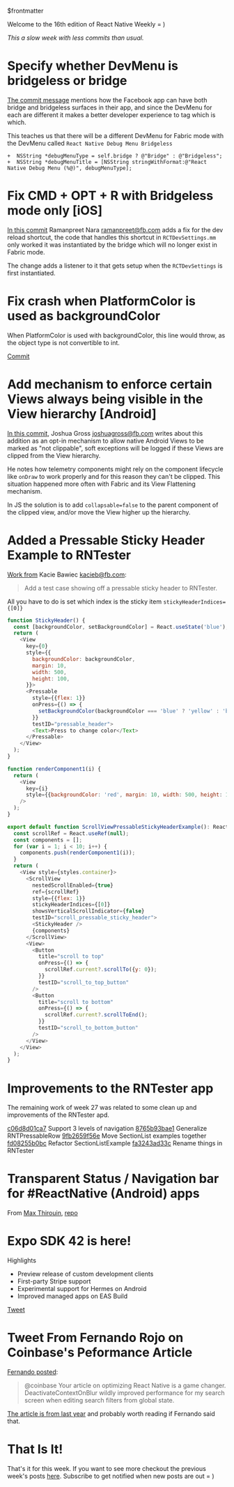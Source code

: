 $frontmatter


Welcome to the 16th edition of React Native Weekly = ) 

_This a slow week with less commits than usual._


# Specify whether DevMenu is bridgeless or bridge

[The commit message](https://github.com/facebook/react-native/commit/c7d34527c9d) mentions how the Facebook app can have both bridge and bridgeless surfaces in their app, and since the DevMenu for each are different it makes a better developer experience to tag which is which.

This teaches us that there will be a different DevMenu for Fabric mode with the DevMenu called `React Native Debug Menu Bridgeless`


```
+  NSString *debugMenuType = self.bridge ? @"Bridge" : @"Bridgeless";
+  NSString *debugMenuTitle = [NSString stringWithFormat:@"React Native Debug Menu (%@)", debugMenuType];
```



# Fix CMD + OPT + R with Bridgeless mode only [iOS]

[In this commit](8c746dfc7e6) Ramanpreet Nara <ramanpreet@fb.com> adds a fix for the dev reload shortcut, the code that handles this shortcut in `RCTDevSettings.mm` only worked it was instantiated by the bridge which will no longer exist in Fabric mode. 

The change adds a listener to it that gets setup when the `RCTDevSettings` is first instantiated.



# Fix crash when PlatformColor is used as backgroundColor

When PlatformColor is used with backgroundColor, this line would throw, as the object type is not convertible to int.

[Commit](https://github.com/facebook/react-native/commit/e6b9508f12f)


# Add mechanism to enforce certain Views always being visible in the View hierarchy [Android]

[In this commit](https://github.com/facebook/react-native/commit/34903ba4185), Joshua Gross <joshuagross@fb.com> writes about this addition as an opt-in mechanism to allow native Android Views to be marked as "not clippable", soft exceptions will be logged if these Views are clipped from the View hierarchy.

He notes how telemetry components might rely on the component lifecycle like `onDraw` to work properly and for this reason they can't be clipped. This situation happened more often with Fabric and its View Flattening mechanism.

In JS the solution is to add `collapsable=false` to the parent component of the clipped view, and/or move the View higher up the hierarchy.



# Added a Pressable Sticky Header Example to RNTester

[Work from](https://github.com/facebook/react-native/commit/40a93914c69) Kacie Bawiec <kacieb@fb.com>:

> Add a test case showing off a pressable sticky header to RNTester.

All you have to do is set which index is the sticky item `stickyHeaderIndices={[0]}`


```javascript
function StickyHeader() {
  const [backgroundColor, setBackgroundColor] = React.useState('blue');
  return (
    <View
      key={0}
      style={{
        backgroundColor: backgroundColor,
        margin: 10,
        width: 500,
        height: 100,
      }}>
      <Pressable
        style={{flex: 1}}
        onPress={() => {
          setBackgroundColor(backgroundColor === 'blue' ? 'yellow' : 'blue');
        }}
        testID="pressable_header">
        <Text>Press to change color</Text>
      </Pressable>
    </View>
  );
}

function renderComponent1(i) {
  return (
    <View
      key={i}
      style={{backgroundColor: 'red', margin: 10, width: 500, height: 100}}
    />
  );
}

export default function ScrollViewPressableStickyHeaderExample(): React.Node {
  const scrollRef = React.useRef(null);
  const components = [];
  for (var i = 1; i < 10; i++) {
    components.push(renderComponent1(i));
  }
  return (
    <View style={styles.container}>
      <ScrollView
        nestedScrollEnabled={true}
        ref={scrollRef}
        style={{flex: 1}}
        stickyHeaderIndices={[0]}
        showsVerticalScrollIndicator={false}
        testID="scroll_pressable_sticky_header">
        <StickyHeader />
        {components}
      </ScrollView>
      <View>
        <Button
          title="scroll to top"
          onPress={() => {
            scrollRef.current?.scrollTo({y: 0});
          }}
          testID="scroll_to_top_button"
        />
        <Button
          title="scroll to bottom"
          onPress={() => {
            scrollRef.current?.scrollToEnd();
          }}
          testID="scroll_to_bottom_button"
        />
      </View>
    </View>
  );
}

```


# Improvements to the RNTester app

The remaining work of week 27 was related to some clean up and improvements of the RNTester apd.

[c06d8d01ca7](https://github.com/facebook/react-native/commit/c06d8d01ca7) Support 3 levels of navigation
[8765b93bae1](https://github.com/facebook/react-native/commit/8765b93bae1) Generalize RNTPressableRow
[9fb2659f56e](https://github.com/facebook/react-native/commit/9fb2659f56e) Move SectionList examples together
[fd08255b0bc](https://github.com/facebook/react-native/commit/fd08255b0bc) Refactor SectionListExample
[fa3243ad33c](https://github.com/facebook/react-native/commit/fa3243ad33c) Rename things in RNTester




# Transparent Status / Navigation bar for #ReactNative (Android) apps

From [Max Thirouin](https://twitter.com/MoOx), [repo](https://github.com/MoOx/react-native-transparent-status-and-navigation-bar)

# Expo SDK 42 is here!

Highlights

- Preview release of custom development clients
- First-party Stripe support
- Experimental support for Hermes on Android
- Improved managed apps on EAS Build

[Tweet](https://twitter.com/expo/status/1410751824714362881)


# Tweet From Fernando Rojo on Coinbase's Peformance Article

[Fernando posted](https://twitter.com/FernandoTheRojo/status/1411011190361407489?s=20):

> @coinbase Your article on optimizing React Native is a game changer. DeactivateContextOnBlur wildly improved performance for my search screen when editing search filters from global state.

[The article is from last year](https://blog.coinbase.com/optimizing-react-native-7e7bf7ac3a34) and probably worth reading if Fernando said that.


# That Is It!

That's it for this week. If you want to see more checkout the previous week's posts [here](/tags/react-native). Subscribe to get notified when new posts are out = )

